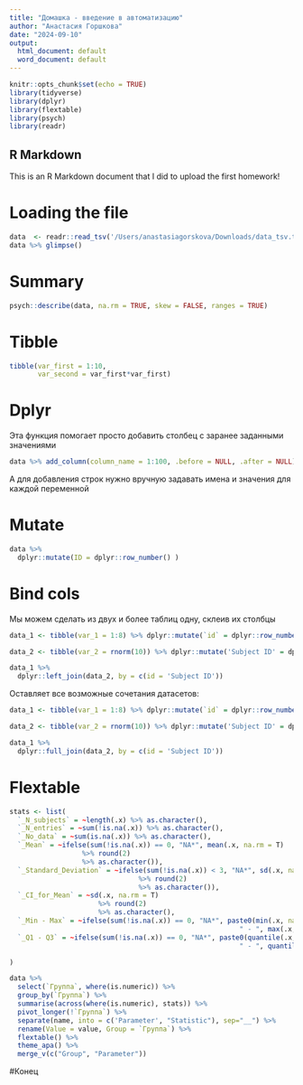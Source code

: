 ```yaml
---
title: "Домашка - введение в автоматизацию"
author: "Анастасия Горшкова"
date: "2024-09-10"
output:
  html_document: default
  word_document: default
---
```


```r
knitr::opts_chunk$set(echo = TRUE)
library(tidyverse)
library(dplyr)
library(flextable)
library(psych)
library(readr)
```

## R Markdown

This is an R Markdown document that I did to upload the first homework!

# Loading the file

```r
data  <- readr::read_tsv('/Users/anastasiagorskova/Downloads/data_tsv.tsv') 
data %>% glimpse()
```
# Summary

```r
psych::describe(data, na.rm = TRUE, skew = FALSE, ranges = TRUE)
```

# Tibble

```r
tibble(var_first = 1:10,
       var_second = var_first*var_first)
```

# Dplyr

Эта функция помогает просто добавить столбец с заранее заданными значениями
```r
data %>% add_column(column_name = 1:100, .before = NULL, .after = NULL)
```
А для добавления строк нужно вручную задавать имена и значения для каждой переменной

# Mutate

```r

data %>%
  dplyr::mutate(ID = dplyr::row_number() )

```

# Bind cols
Мы можем сделать из двух и более таблиц одну, склеив их столбцы

```r
data_1 <- tibble(var_1 = 1:8) %>% dplyr::mutate(`id` = dplyr::row_number())

data_2 <- tibble(var_2 = rnorm(10)) %>% dplyr::mutate('Subject ID' = dplyr::row_number())

data_1 %>% 
  dplyr::left_join(data_2, by = c(id = 'Subject ID'))
```

Оставляет все возможные сочетания датасетов:

```r
data_1 <- tibble(var_1 = 1:8) %>% dplyr::mutate(`id` = dplyr::row_number())

data_2 <- tibble(var_2 = rnorm(10)) %>% dplyr::mutate('Subject ID' = dplyr::row_number())

data_1 %>% 
  dplyr::full_join(data_2, by = c(id = 'Subject ID'))
```

# Flextable

```r
stats <- list(
  `_N_subjects` = ~length(.x) %>% as.character(),
  `_N_entries` = ~sum(!is.na(.x)) %>% as.character(),
  `_No_data` = ~sum(is.na(.x)) %>% as.character(),
  `_Mean` = ~ifelse(sum(!is.na(.x)) == 0, "NA*", mean(.x, na.rm = T) 
                  %>% round(2) 
                  %>% as.character()),
  `_Standard_Deviation` = ~ifelse(sum(!is.na(.x)) < 3, "NA*", sd(.x, na.rm = T) 
                                %>% round(2) 
                                %>% as.character()),
  `_CI_for_Mean` = ~sd(.x, na.rm = T)
                      %>% round(2) 
                      %>% as.character(),
  `_Min - Max` = ~ifelse(sum(!is.na(.x)) == 0, "NA*", paste0(min(.x, na.rm = T) %>% round(2), 
                                                         " - ", max(.x, na.rm = T) %>% round(2))),
  `_Q1 - Q3` = ~ifelse(sum(!is.na(.x)) == 0, "NA*", paste0(quantile(.x, .25, na.rm = T) %>% round(2), 
                                                         " - ", quantile(.x, .75, na.rm = T) %>% round(2)))

)

data %>% 
  select(`Группа`, where(is.numeric)) %>% 
  group_by(`Группа`) %>% 
  summarise(across(where(is.numeric), stats)) %>% 
  pivot_longer(!`Группа`) %>% 
  separate(name, into = c('Parameter', "Statistic"), sep="__") %>% 
  rename(Value = value, Group = `Группа`) %>% 
  flextable() %>% 
  theme_apa() %>% 
  merge_v(c("Group", "Parameter"))
```
#Конец

